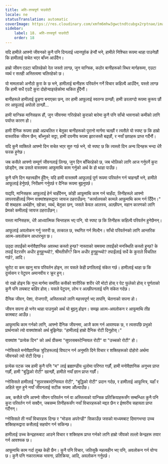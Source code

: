 ```yaml
---
title: अति-तत्त्वपूर्ण पाउरोटी
locale: ne
statusTranslation: automatic
coverImage: https://res.cloudinary.com/xmfm6mhw3gwctndtcubgx2rptnae/image/upload/v1740468922/small_cover_tratado_de_psicologia_revolucionaria_a4c0dca4e0.webp
sidebar:
    label: 18. अति-तत्त्वपूर्ण पाउरोटी
    order: 18
---
```

यदि हामीले आफ्नो जीवनको कुनै पनि दिनलाई ध्यानपूर्वक हेर्‍यौं भने, हामीले निश्चित रूपमा थाहा पाउनेछौं कि हामीलाई सचेत भएर बाँच्न आउँदैन।

हाम्रो जीवन एउटा चलिरहेको रेल जस्तो लाग्छ, जुन यान्त्रिक, कठोर बानीहरूको स्थिर मार्गहरूमा, एउटा व्यर्थ र सतही अस्तित्वमा चलिरहेको छ।

यो मामलाको अनौठो कुरा के छ भने, हामीलाई बानीहरू परिवर्तन गर्ने विचार कहिल्यै आउँदैन, यस्तो लाग्छ कि हामी सधैं एउटै कुरा दोहोर्‍याइरहेकोमा थकित हुँदैनौं।

बानीहरूले हामीलाई ढुङ्गा बनाएका छन्, तर हामी आफूलाई स्वतन्त्र ठान्छौं; हामी डरलाग्दो रूपमा कुरूप छौं तर आफूलाई अपोलो ठान्छौं...

हामी यान्त्रिक मानिसहरू हौं, जुन जीवनमा गरिरहेको कुराको बारेमा कुनै पनि साँचो भावनाको कमीको लागि पर्याप्त कारण हो।

हामी दैनिक रूपमा हाम्रो अप्रचलित र बेतुका बानीहरूको पुरानो मार्गमा चल्छौं र त्यसैले यो स्पष्ट छ कि हाम्रो वास्तविक जीवन छैन; बाँच्नुको सट्टा, हामी दयनीय रूपमा झारजस्तै बढ्छौं, र नयाँ छापहरू प्राप्त गर्दैनौं।

यदि कुनै व्यक्तिले आफ्नो दिन सचेत भएर सुरु गर्छ भने, यो स्पष्ट छ कि त्यस्तो दिन अन्य दिनहरू भन्दा धेरै फरक हुनेछ।

जब कसैले आफ्नो सम्पूर्ण जीवनलाई लिन्छ, जुन दिन बाँचिरहेको छ, जब भोलिको लागि आज गर्नुपर्ने कुरा छोड्दैन, तब उसले वास्तवमा आफूमाथि काम गर्नुको अर्थ के हो थाहा पाउँछ।

कुनै पनि दिन महत्त्वहीन हुँदैन; यदि हामी वास्तवमै आफूलाई पूर्ण रूपमा परिवर्तन गर्न चाहन्छौं भने, हामीले आफूलाई हेर्नुपर्छ, निरीक्षण गर्नुपर्छ र दैनिक रूपमा बुझ्नुपर्छ।

यद्यपि, मानिसहरू आफूलाई हेर्न चाहँदैनन्, कोही आफूमाथि काम गर्न चाहँदा, तिनीहरूले आफ्नो लापरवाहीलाई निम्न वाक्यांशहरूद्वारा जायज ठहराउँछन्: "कार्यालयको कामले आफूमाथि काम गर्न दिँदैन।" यी शब्दहरू अर्थहीन, खोक्रा, व्यर्थ, बेतुका छन्, जसले केवल आलस्य, अल्छीपन, महान कारणको लागि प्रेमको कमीलाई जायज ठहराउँछन्।

यस्ता मानिसहरू, धेरै आध्यात्मिक चिन्ताहरू भए पनि, यो स्पष्ट छ कि तिनीहरू कहिल्यै परिवर्तन हुनेछैनन्।

आफूलाई अवलोकन गर्नु जरुरी छ, तत्काल छ, स्थगित गर्न मिल्दैन। साँचो परिवर्तनको लागि आन्तरिक आत्म-अवलोकन आधारभूत छ।

उठ्दा तपाईंको मनोवैज्ञानिक अवस्था कस्तो हुन्छ? नास्ताको समयमा तपाईंको मनस्थिति कस्तो हुन्छ? के तपाईं वेटरसँग अधीर हुनुहुन्थ्यो?, श्रीमतीसँग? किन अधीर हुनुहुन्थ्यो? तपाईंलाई सधैं के कुराले विचलित गर्छ?, आदि।

चुरोट वा कम खानु मात्र परिवर्तन होइन, तर यसले केही प्रगतिलाई संकेत गर्छ। हामीलाई थाहा छ कि दुर्व्यसन र पेटुपन अमानवीय र क्रूर हुन्।

यो राम्रो होइन कि गुप्त मार्गमा समर्पित कसैको शारीरिक शरीर धेरै मोटो होस् र पेट फुलेको होस् र पूर्णताको कुनै पनि लयबाट बाहिर होस्। यसले पेटुपन, लोभ र अल्छीपनलाई पनि संकेत गर्दछ।

दैनिक जीवन, पेशा, रोजगारी, अस्तित्वको लागि महत्त्वपूर्ण भए तापनि, चेतनाको सपना हो।

जीवन सपना हो भनेर थाहा पाउनुको अर्थ यो बुझ्नु होइन। समझ आत्म-अवलोकन र आफूमाथि तीव्र कामबाट आउँछ।

आफूमाथि काम गर्नको लागि, आफ्नो दैनिक जीवनमा, आजै काम गर्न आवश्यक छ, र त्यसपछि प्रभुको प्रार्थनाको त्यो वाक्यांशको अर्थ बुझिनेछ: "हामीलाई हाम्रो दैनिक रोटी दिनुहोस्।"

वाक्यांश "प्रत्येक दिन" को अर्थ ग्रीकमा "सुपरसबस्टेन्सियल रोटी" वा "उच्चको रोटी" हो।

ग्नोसिसले मनोवैज्ञानिक त्रुटिहरूलाई विघटन गर्न अनुमति दिने विचार र शक्तिहरूको दोहोरो अर्थमा जीवनको त्यो रोटी दिन्छ।

प्रत्येक पटक जब हामी कुनै पनि "म" लाई ब्रह्माण्डीय धुलोमा परिणत गर्छौं, हामी मनोवैज्ञानिक अनुभव प्राप्त गर्छौं, हामी "बुद्धिको रोटी" खान्छौं, हामीले नयाँ ज्ञान प्राप्त गर्छौं।

ग्नोसिसले हामीलाई "सुपरसबस्टेन्सियल रोटी", "बुद्धिको रोटी" प्रदान गर्दछ, र हामीलाई आफूभित्र, यहाँ र अहिले सुरु हुने नयाँ जीवनलाई सटीक रूपमा औंल्याउँछ।

अब, कसैले पनि आफ्नो जीवन परिवर्तन गर्न वा अस्तित्वको यान्त्रिक प्रतिक्रियाहरूसँग सम्बन्धित कुनै पनि कुरा परिवर्तन गर्न सक्दैन, जबसम्म तिनीहरूसँग नयाँ विचारहरूको मद्दत छैन र ईश्वरीय सहायता प्राप्त गर्दैनन्।

ग्नोसिसले ती नयाँ विचारहरू दिन्छ र "मोडस अपरेन्डी" सिकाउँछ जसको माध्यमबाट दिमागभन्दा उच्च शक्तिहरूद्वारा कसैलाई सहयोग गर्न सकिन्छ।

हामीलाई उच्च केन्द्रहरूबाट आउने विचार र शक्तिहरू प्राप्त गर्नको लागि हाम्रो जीवको तल्लो केन्द्रहरू तयार गर्न आवश्यक छ।

आफूमाथि काम गर्दा तुच्छ केही छैन। कुनै पनि विचार, जतिसुकै महत्वहीन भए पनि, अवलोकन गर्न योग्य छ। कुनै पनि नकारात्मक भावना, प्रतिक्रिया, आदि, अवलोकन गर्नुपर्छ।

